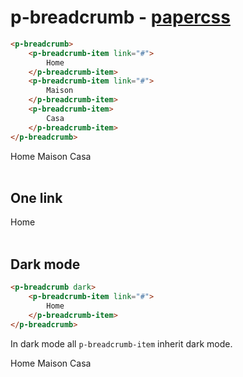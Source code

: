 
<Meta title="Components/Breadcrumb" />

# p-breadcrumb - [papercss](https://www.getpapercss.com/docs/components/breadcrumb/)

```html
<p-breadcrumb>
    <p-breadcrumb-item link="#">
        Home
    </p-breadcrumb-item>
    <p-breadcrumb-item link="#">
        Maison
    </p-breadcrumb-item>
    <p-breadcrumb-item>
        Casa
    </p-breadcrumb-item>
</p-breadcrumb>
```

<p-breadcrumb>
    <p-breadcrumb-item link="#">
        <span>Home</span>
    </p-breadcrumb-item>
    <p-breadcrumb-item link="#">
        <span>Maison</span>
    </p-breadcrumb-item>
    <p-breadcrumb-item>
        <span>Casa</span>
    </p-breadcrumb-item>
</p-breadcrumb>

<br />
<br />

## One link

<p-breadcrumb>
    <p-breadcrumb-item link="#">
        <span>Home</span>
    </p-breadcrumb-item>
</p-breadcrumb>

<br />
<br />

## Dark mode

```html
<p-breadcrumb dark>
    <p-breadcrumb-item link="#">
        Home
    </p-breadcrumb-item>
</p-breadcrumb>
```

In dark mode all `p-breadcrumb-item` inherit dark mode.

<div style={{padding: '10px', boxSizing: "border-box", width: "100%", background: "#41403e"}}>
    <p-breadcrumb dark>
        <p-breadcrumb-item link="#">
            <span>Home</span>
        </p-breadcrumb-item>
        <p-breadcrumb-item link="#">
            <span>Maison</span>
        </p-breadcrumb-item>
        <p-breadcrumb-item>
            <span>Casa</span>
        </p-breadcrumb-item>
    </p-breadcrumb>
</div>